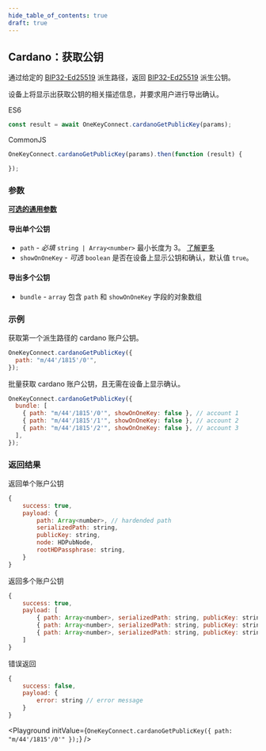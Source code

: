 ```yaml
---
hide_table_of_contents: true
draft: true
---
```



## Cardano：获取公钥

通过给定的 [BIP32-Ed25519](https://cardanolaunch.com/assets/Ed25519_BIP.pdf) 派生路径，返回 [BIP32-Ed25519](https://cardanolaunch.com/assets/Ed25519_BIP.pdf) 派生公钥。

设备上将显示出获取公钥的相关描述信息，并要求用户进行导出确认。

ES6

```javascript
const result = await OneKeyConnect.cardanoGetPublicKey(params);
```

CommonJS

```javascript
OneKeyConnect.cardanoGetPublicKey(params).then(function (result) {

});
```

### 参数

[**可选的通用参数**](./commonParams)

#### 导出单个公钥

- `path` - *必填* `string | Array<number>` 最小长度为 3。 [了解更多](./path)
- `showOnOneKey` - *可选* `boolean` 是否在设备上显示公钥和确认，默认值 `true`。

#### 导出多个公钥

- `bundle` - `array` 包含 `path` 和 `showOnOneKey` 字段的对象数组

### 示例

获取第一个派生路径的 cardano 账户公钥。

```javascript
OneKeyConnect.cardanoGetPublicKey({
  path: "m/44'/1815'/0'",
});
```

批量获取 cardano 账户公钥，且无需在设备上显示确认。

```javascript
OneKeyConnect.cardanoGetPublicKey({
  bundle: [
    { path: "m/44'/1815'/0'", showOnOneKey: false }, // account 1
    { path: "m/44'/1815'/1'", showOnOneKey: false }, // account 2
    { path: "m/44'/1815'/2'", showOnOneKey: false }, // account 3
  ],
});
```

### 返回结果

返回单个账户公钥

```javascript
{
    success: true,
    payload: {
        path: Array<number>, // hardended path
        serializedPath: string,
        publicKey: string,
        node: HDPubNode,
        rootHDPassphrase: string,
    }
}
```

返回多个账户公钥

```javascript
{
    success: true,
    payload: [
        { path: Array<number>, serializedPath: string, publicKey: string, node: HDPubNode, hdPassphrase: string }, // account 1
        { path: Array<number>, serializedPath: string, publicKey: string, node: HDPubNode, rootHDPassphrase: string }, // account 2
        { path: Array<number>, serializedPath: string, publicKey: string, node: HDPubNode, hdPassphrase: string }  // account 3
    ]
}
```

错误返回

```javascript
{
    success: false,
    payload: {
        error: string // error message
    }
}
```

<Playground
  initValue={`OneKeyConnect.cardanoGetPublicKey({
    path: "m/44'/1815'/0'"
});`}
/>
